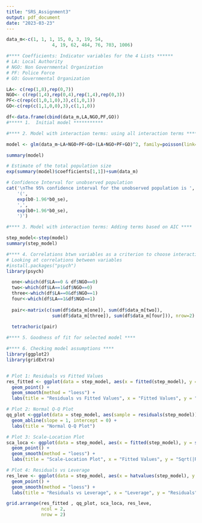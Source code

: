 ---
title: "SRS_Assignment3"
output: pdf_document
date: "2023-03-23"
---
```{r}



data_m<-c(1, 1, 1, 15, 0, 3, 19, 54, 
                 4, 19, 62, 464, 76, 703, 1006)

#**** Coefficients: Indicator variables for the 4 Lists ******
# LA: Local Authority
# NGO: Non Governmental Organization
# PF: Police Force
# GO: Governmental Organization

LA<- c(rep(1,8),rep(0,7))
NGO<- c(rep(1,4),rep(0,4),rep(1,4),rep(0,3))
PF<-c(rep(c(1,0,1,0),3),c(1,0,1))
GO<-c(rep(c(1,1,0,0),3),c(1,1,0))

df<-data.frame(cbind(data_m,LA,NGO,PF,GO))
#***** 1.  Initial model ***********

```


```{r}
#**** 2. Model with interaction terms: using all interaction terms *****

model <- glm(data_m~LA+NGO+PF+GO+(LA+NGO+PF+GO)^2, family=poisson(link="log"))

summary(model)

# Estimate of the total population size
exp(summary(model)$coefficients[1,1])+sum(data_m)

# Confidence Interval for unobserved population
cat('\nThe 95% confidence interval for the unobserved population is ',
    '(',
    exp(b0-1.96*b0_se),
    ',',
    exp(b0+1.96*b0_se),
    ')')

```

```{r}
#**** 3. Model with interaction terms: Adding terms based on AIC ****

step_model<-step(model)
summary(step_model)
```


```{r}
#**** 4. Correlations btwn variables as a criterion to choose interactions ****
# Looking at correlations between variables 
#install.packages("psych")
library(psych)

  one<-which(df$LA==0 & df$NGO==0)
  two<-which(df$LA==1&df$NGO==0)
  three<-which(df$LA==0&df$NGO==1)
  four<-which(df$LA==1&df$NGO==1)
  
  pair<-matrix(c(sum(df$data_m[one]), sum(df$data_m[two]), 
                 sum(df$data_m[three]), sum(df$data_m[four])), nrow=2)
  
  tetrachoric(pair)
```
```{r}
#**** 5. Goodness of fit for selected model ****
```


```{r}
#**** 6. Checking model assumptions ****
library(ggplot2)
library(gridExtra)


# Plot 1: Residuals vs Fitted Values
res_fitted <- ggplot(data = step_model, aes(x = fitted(step_model), y = residuals(step_model))) + 
  geom_point() + 
  geom_smooth(method = "loess") + 
  labs(title = "Residuals vs Fitted Values", x = "Fitted Values", y = "Residuals")

# Plot 2: Normal Q-Q Plot
qq_plot <-ggplot(data = step_model, aes(sample = residuals(step_model))) +   geom_qq() + 
  geom_abline(slope = 1, intercept = 0) + 
  labs(title = "Normal Q-Q Plot")

# Plot 3: Scale-Location Plot
sca_loca <- ggplot(data = step_model, aes(x = fitted(step_model), y = sqrt(abs(residuals(step_model))))) + 
  geom_point() + 
  geom_smooth(method = "loess") + 
  labs(title = "Scale-Location Plot", x = "Fitted Values", y = "Sqrt(|Residuals|)")

# Plot 4: Residuals vs Leverage
res_leve <- ggplot(data = step_model, aes(x = hatvalues(step_model), y = residuals(step_model))) + 
  geom_point() + 
  geom_smooth(method = "loess") + 
  labs(title = "Residuals vs Leverage", x = "Leverage", y = "Residuals")

grid.arrange(res_fitted , qq_plot, sca_loca, res_leve,
             ncol = 2,
             nrow = 2)
```

